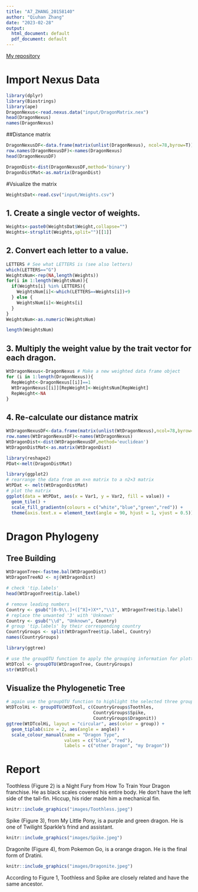 ```yaml
---
title: "A7_ZHANG_20158140"
author: "Qiuhan Zhang"
date: "2023-02-28"
output:
  html_document: default
  pdf_document: default
---
```


[My repository](https://github.com/qiuhan1008/Assignment7.git)

# Import Nexus Data
```r
library(dplyr)
library(Biostrings)
library(ape)
DragonNexus<-read.nexus.data("input/DragonMatrix.nex")
head(DragonNexus)
names(DragonNexus)
```
##Distance matrix
```r
DragonNexusDF<-data.frame(matrix(unlist(DragonNexus), ncol=78,byrow=T))
row.names(DragonNexusDF)<-names(DragonNexus)
head(DragonNexusDF)
```

```r
DragonDist<-dist(DragonNexusDF,method='binary')
DragonDistMat<-as.matrix(DragonDist)
```

#Vsiualize the matrix

```r
WeightsDat<-read.csv("input/Weights.csv")
```

## 1. Create a single vector of weights.
```r
Weights<-paste0(WeightsDat$Weight,collapse="")
Weights<-strsplit(Weights,split="")[[1]]
```

## 2. Convert each letter to a value. 
```r
LETTERS # See what LETTERS is (see also letters)
which(LETTERS=="G")
WeightsNum<-rep(NA,length(Weights))
for(i in 1:length(WeightsNum)){
  if(Weights[i] %in% LETTERS){
    WeightsNum[i]<-which(LETTERS==Weights[i])+9
  } else {
    WeightsNum[i]<-Weights[i]
  }
}
WeightsNum<-as.numeric(WeightsNum)
```
```r
length(WeightsNum)
```

## 3. Multiply the weight value by the trait vector for each dragon.

```r
WtDragonNexus<-DragonNexus # Make a new weighted data frame object
for (i in 1:length(DragonNexus)){
  RepWeight<-DragonNexus[[i]]==1
  WtDragonNexus[[i]][RepWeight]<-WeightsNum[RepWeight]
  RepWeight<-NA
}
```

## 4. Re-calculate our distance matrix
```r
WtDragonNexusDF<-data.frame(matrix(unlist(WtDragonNexus),ncol=78,byrow=T))
row.names(WtDragonNexusDF)<-names(WtDragonNexus)
WtDragonDist<-dist(WtDragonNexusDF,method='euclidean')
WtDragonDistMat<-as.matrix(WtDragonDist)
```

```r
library(reshape2)
PDat<-melt(DragonDistMat)
```

```r
library(ggplot2)
# rearrange the data from an n×n matrix to a n2×3 matrix
WtPDat <- melt(WtDragonDistMat)
# plot the matrix
ggplot(data = WtPDat, aes(x = Var1, y = Var2, fill = value)) + 
  geom_tile() + 
  scale_fill_gradientn(colours = c("white","blue","green","red")) +
  theme(axis.text.x = element_text(angle = 90, hjust = 1, vjust = 0.5))
```


# Dragon Phylogeny
## Tree Building
```r
WtDragonTree<-fastme.bal(WtDragonDist)
WtDragonTreeNJ <- nj(WtDragonDist)
```

```r
# check 'tip.labels'
head(WtDragonTree$tip.label)
```

```r
# remove leading numbers
Country <- gsub("[0-9\\.]+([^X]+)X*","\\1", WtDragonTree$tip.label)
# replace the unwanted '3' with 'Unknown'
Country <- gsub("\\d", "Unknown", Country)
# group 'tip.labels' by their corresponding country
CountryGroups <- split(WtDragonTree$tip.label, Country)
names(CountryGroups)
```

```r
library(ggtree)
```


```r
# use the groupOTU function to apply the grouping information for plotting
WtDTcol <- groupOTU(WtDragonTree, CountryGroups)
str(WtDTcol)
```

## Visualize the Phylogenetic Tree
```r
# again use the groupOTU function to highlight the selected three groups
WtDTcolHi <- groupOTU(WtDTcol, c(CountryGroups$Toothles,
                                 CountryGroups$Spike,
                                 CountryGroups$Dragonit))
ggtree(WtDTcolHi, layout = "circular", aes(color = group)) + 
  geom_tiplab(size = 2, aes(angle = angle)) +
  scale_colour_manual(name = "Dragon Type", 
                      values = c("blue", "red"), 
                      labels = c("other Dragon", "my Dragon"))
```

# Report

Toothless (Figure 2) is a Night Fury from How To Train Your Dragon franchise. He as black scales covered his entire body. He don't have the left side of the tail-fin. Hiccup, his rider made him a mechanical fin. 
```r
knitr::include_graphics("images/Toothless.jpeg")
```
Spike (Figure 3), from My Little Pony, is a purple and green dragon. He is one of Twilight Sparkle's frind and assistant.
```r
knitr::include_graphics("images/Spike.jpeg")
```
Dragonite (Figure 4), from Pokemon Go, is a orange dragon. He is the final form of Dratini.
```r
knitr::include_graphics("images/Dragonite.jpeg")
```
According to Figure 1, Toothless and Spike are closely related and have the same ancestor.
